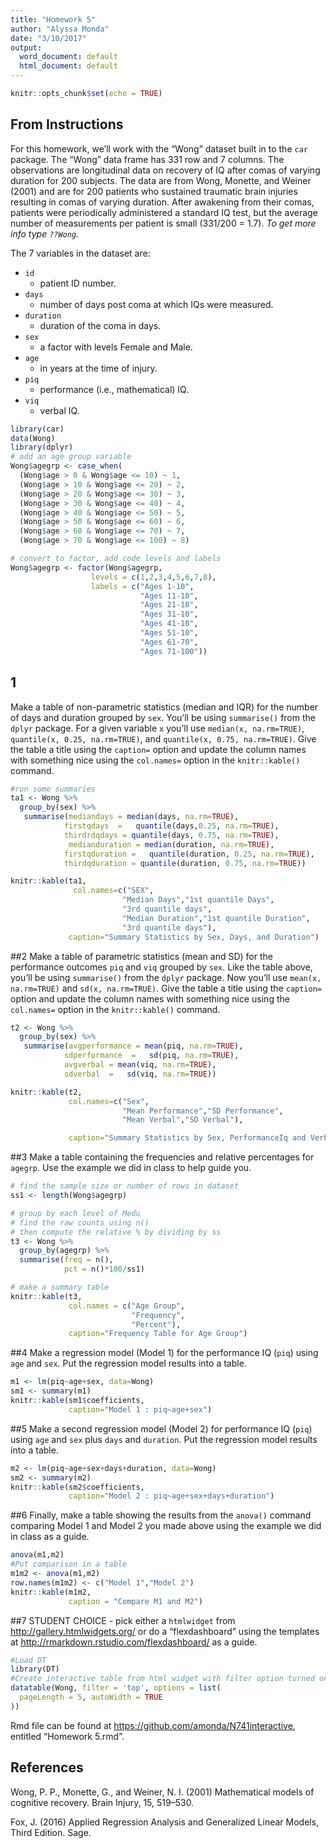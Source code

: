 ```yaml
---
title: "Homework 5"
author: "Alyssa Monda"
date: "3/10/2017"
output:
  word_document: default
  html_document: default
---
```


```r
knitr::opts_chunk$set(echo = TRUE)
```

## From Instructions

For this homework, we'll work with the "Wong" dataset built in to the `car` package. The "Wong" data frame has 331 row and 7 columns. The observations are longitudinal data on recovery of IQ after comas of varying duration for 200 subjects. The data are from Wong, Monette, and Weiner (2001) and are for 200 patients who sustained traumatic brain injuries resulting in comas of varying duration. After awakening from their comas, patients were periodically administered a standard IQ test, but the average number of measurements per patient is small (331/200 = 1.7). *To get more info type `??Wong`.*

The 7 variables in the dataset are:

* `id`
    + patient ID number.
* `days`
    + number of days post coma at which IQs were measured.
* `duration`
    + duration of the coma in days.
* `sex`
    + a factor with levels Female and Male.
* `age`
    + in years at the time of injury.
* `piq`
    + performance (i.e., mathematical) IQ.
* `viq`
    + verbal IQ.

```r
library(car)
data(Wong)
library(dplyr)
# add an age group variable
Wong$agegrp <- case_when(
  (Wong$age > 0 & Wong$age <= 10) ~ 1,
  (Wong$age > 10 & Wong$age <= 20) ~ 2,
  (Wong$age > 20 & Wong$age <= 30) ~ 3,
  (Wong$age > 30 & Wong$age <= 40) ~ 4,
  (Wong$age > 40 & Wong$age <= 50) ~ 5,
  (Wong$age > 50 & Wong$age <= 60) ~ 6,
  (Wong$age > 60 & Wong$age <= 70) ~ 7,
  (Wong$age > 70 & Wong$age <= 100) ~ 8)

# convert to factor, add code levels and labels
Wong$agegrp <- factor(Wong$agegrp,
                  levels = c(1,2,3,4,5,6,7,8),
                  labels = c("Ages 1-10",
                             "Ages 11-10",
                             "Ages 21-10",
                             "Ages 31-10",
                             "Ages 41-10",
                             "Ages 51-10",
                             "Ages 61-70",
                             "Ages 71-100"))

```

## 1
Make a table of non-parametric statistics (median and IQR) for the number of days and duration grouped by `sex`. You'll be using `summarise()` from the `dplyr` package. For a given variable `x` you'll use `median(x, na.rm=TRUE)`, `quantile(x, 0.25, na.rm=TRUE)`, and `quantile(x, 0.75, na.rm=TRUE)`. Give the table a title using the `caption=` option and update the column names with something nice using the `col.names=` option in the `knitr::kable()` command. 

```r
#run some summaries
ta1 <- Wong %>%
  group_by(sex) %>%
   summarise(mediandays = median(days, na.rm=TRUE),
            firstqdays  =   quantile(days,0.25, na.rm=TRUE),
            thirdrdqdays = quantile(days, 0.75, na.rm=TRUE),
             medianduration = median(duration, na.rm=TRUE),
            firstqduration =   quantile(duration, 0.25, na.rm=TRUE),
            thirdqduration = quantile(duration, 0.75, na.rm=TRUE))

knitr::kable(ta1,
              col.names=c("SEX",
                         "Median Days","1st quantile Days",
                         "3rd quantile days",
                         "Median Duration","1st quantile Duration",
                         "3rd quantile days"),
             caption="Summary Statistics by Sex, Days, and Duration")
```


##2
Make a table of parametric statistics (mean and SD) for the performance outcomes `piq` and `viq` grouped by `sex`. Like the table above, you'll be using `summarise()` from the `dplyr` package. Now you'll use `mean(x, na.rm=TRUE)` and `sd(x, na.rm=TRUE)`. Give the table a title using the `caption=` option and update the column names with something nice using the `col.names=` option in the `knitr::kable()` command.

```r
t2 <- Wong %>%
  group_by(sex) %>%
   summarise(avgperformance = mean(piq, na.rm=TRUE),
            sdperformance  =   sd(piq, na.rm=TRUE),
            avgverbal = mean(viq, na.rm=TRUE),
            sdverbal  =   sd(viq, na.rm=TRUE))

knitr::kable(t2,
             col.names=c("Sex",
                         "Mean Performance","SD Performance",
                         "Mean Verbal","SD Verbal"),

             caption="Summary Statistics by Sex, PerformanceIq and Verbal IQ")
```


##3
Make a table containing the frequencies and relative percentages for `agegrp`. Use the example we did in class to help guide you.

```r
# find the sample size or number of rows in dataset
ss1 <- length(Wong$agegrp)

# group by each level of Medu
# find the raw counts using n()
# then compute the relative % by dividing by ss
t3 <- Wong %>%
  group_by(agegrp) %>%
  summarise(freq = n(),
            pct = n()*100/ss1)

# make a summary table
knitr::kable(t3,
             col.names = c("Age Group",
                           "Frequency",
                           "Percent"),
             caption="Frequency Table for Age Group")
```

##4
Make a regression model (Model 1) for the performance IQ (`piq`) using `age` and `sex`. Put the regression model results into a table.

```r
m1 <- lm(piq~age+sex, data=Wong)
sm1 <- summary(m1)
knitr::kable(sm1$coefficients,
             caption="Model 1 : piq~age+sex")
```
 
##5
Make a second regression model (Model 2) for performance IQ (`piq`) using `age` and `sex` plus `days` and `duration`. Put the regression model results into a table.

```r
m2 <- lm(piq~age+sex+days+duration, data=Wong)
sm2 <- summary(m2)
knitr::kable(sm2$coefficients,
             caption="Model 2 : piq~age+sex+days+duration")
```

##6
Finally, make a table showing the results from the `anova()` command comparing Model 1 and Model 2 you made above using the example we did in class as a guide. 

```r
anova(m1,m2)
#Put comparison in a table 
m1m2 <- anova(m1,m2)
row.names(m1m2) <- c("Model 1","Model 2")
knitr::kable(m1m2,
             caption = "Compare M1 and M2")
```


##7
STUDENT CHOICE - pick either a `htmlwidget` from [http://gallery.htmlwidgets.org/](http://gallery.htmlwidgets.org/) or do a "flexdashboard" using the templates at [http://rmarkdown.rstudio.com/flexdashboard/](http://rmarkdown.rstudio.com/flexdashboard/) as a guide.

```r
#Load DT
library(DT)
#Create interactive table from html widget with filter option turned on
datatable(Wong, filter = 'top', options = list(
  pageLength = 5, autoWidth = TRUE
))

```


Rmd file can be found at <https://github.com/amonda/N741interactive>, entitled "Homework 5.rmd". 

## References
Wong, P. P., Monette, G., and Weiner, N. I. (2001) Mathematical models of cognitive recovery. Brain Injury, 15, 519–530.

Fox, J. (2016) Applied Regression Analysis and Generalized Linear Models, Third Edition. Sage.